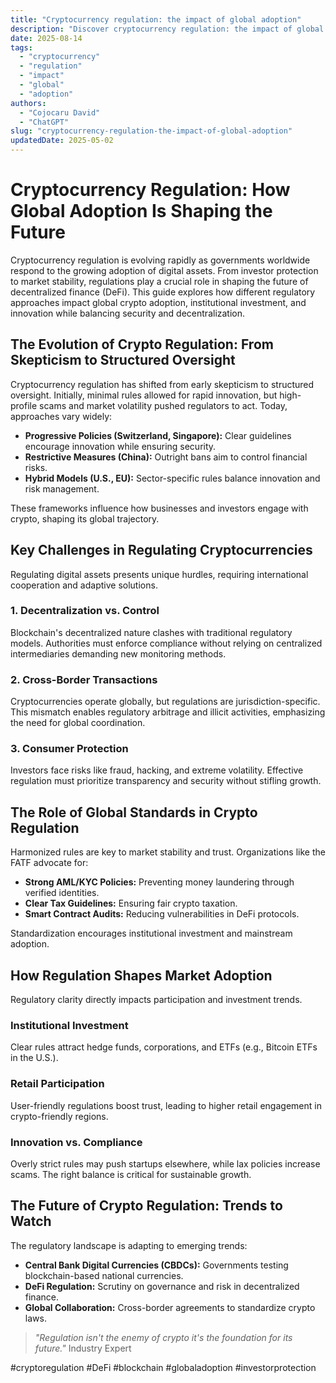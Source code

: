 ```yaml
---
title: "Cryptocurrency regulation: the impact of global adoption"
description: "Discover cryptocurrency regulation: the impact of global adoption with this in-depth guide, providing actionable insights and practical tips to boost your knowledge and results."
date: 2025-08-14
tags:
  - "cryptocurrency"
  - "regulation"
  - "impact"
  - "global"
  - "adoption"
authors:
  - "Cojocaru David"
  - "ChatGPT"
slug: "cryptocurrency-regulation-the-impact-of-global-adoption"
updatedDate: 2025-05-02
---
```


# Cryptocurrency Regulation: How Global Adoption Is Shaping the Future  

Cryptocurrency regulation is evolving rapidly as governments worldwide respond to the growing adoption of digital assets. From investor protection to market stability, regulations play a crucial role in shaping the future of decentralized finance (DeFi). This guide explores how different regulatory approaches impact global crypto adoption, institutional investment, and innovation while balancing security and decentralization.  

## The Evolution of Crypto Regulation: From Skepticism to Structured Oversight  

Cryptocurrency regulation has shifted from early skepticism to structured oversight. Initially, minimal rules allowed for rapid innovation, but high-profile scams and market volatility pushed regulators to act. Today, approaches vary widely:  

- **Progressive Policies (Switzerland, Singapore):** Clear guidelines encourage innovation while ensuring security.  
- **Restrictive Measures (China):** Outright bans aim to control financial risks.  
- **Hybrid Models (U.S., EU):** Sector-specific rules balance innovation and risk management.  

These frameworks influence how businesses and investors engage with crypto, shaping its global trajectory.  

## Key Challenges in Regulating Cryptocurrencies  

Regulating digital assets presents unique hurdles, requiring international cooperation and adaptive solutions.  

### 1. Decentralization vs. Control  

Blockchain's decentralized nature clashes with traditional regulatory models. Authorities must enforce compliance without relying on centralized intermediaries demanding new monitoring methods.  

### 2. Cross-Border Transactions  

Cryptocurrencies operate globally, but regulations are jurisdiction-specific. This mismatch enables regulatory arbitrage and illicit activities, emphasizing the need for global coordination.  

### 3. Consumer Protection  

Investors face risks like fraud, hacking, and extreme volatility. Effective regulation must prioritize transparency and security without stifling growth.  

## The Role of Global Standards in Crypto Regulation  

Harmonized rules are key to market stability and trust. Organizations like the FATF advocate for:  

- **Strong AML/KYC Policies:** Preventing money laundering through verified identities.  
- **Clear Tax Guidelines:** Ensuring fair crypto taxation.  
- **Smart Contract Audits:** Reducing vulnerabilities in DeFi protocols.  

Standardization encourages institutional investment and mainstream adoption.  

## How Regulation Shapes Market Adoption  

Regulatory clarity directly impacts participation and investment trends.  

### Institutional Investment  

Clear rules attract hedge funds, corporations, and ETFs (e.g., Bitcoin ETFs in the U.S.).  

### Retail Participation  

User-friendly regulations boost trust, leading to higher retail engagement in crypto-friendly regions.  

### Innovation vs. Compliance  

Overly strict rules may push startups elsewhere, while lax policies increase scams. The right balance is critical for sustainable growth.  

## The Future of Crypto Regulation: Trends to Watch  

The regulatory landscape is adapting to emerging trends:  

- **Central Bank Digital Currencies (CBDCs):** Governments testing blockchain-based national currencies.  
- **DeFi Regulation:** Scrutiny on governance and risk in decentralized finance.  
- **Global Collaboration:** Cross-border agreements to standardize crypto laws.  

> *"Regulation isn't the enemy of crypto it's the foundation for its future."*   Industry Expert  

#cryptoregulation #DeFi #blockchain #globaladoption #investorprotection